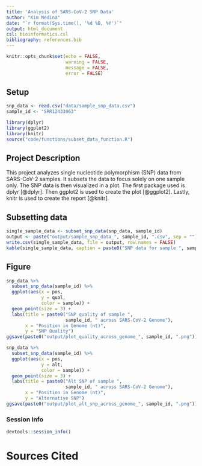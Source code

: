 ```yaml
---
title: 'Analysis of SARS-CoV-2 SNP Data'
author: "Kim Medina"
date: "`r format(Sys.time(), '%d %B, %Y')`"
output: html_document
csl: bioinformatics.csl
bibliography: references.bib
---
```


```r
knitr::opts_chunk$set(echo = FALSE,
                      warning = FALSE,
                      message = FALSE,
                      error = FALSE)
```

## Setup
```r
snp_data <- read.csv("data/sample_snp_data.csv")
sample_id <- "SRR12433063"
```

```r
library(dplyr)
library(ggplot2)
library(knitr)
source("code/functions/subset_data_function.R")
```

## Project Description

This project analyzes single nucleotide polymorphism (SNP) data from SARS-CoV-2 samples. It subsets the data to focus solely on one sample only. The SNP data is then visualized in a plot. The first package used is dplyr [@dplyr]. Then ggplot2 is used to create the plot [@ggplot2]. Lastly, knitr is used to create the report [@knitr].

## Subsetting data

```r
single_sample_data <- subset_snp_data(snp_data, sample_id)
output <- paste("output/sample_snp_data_", sample_id, ".csv", sep = "")
write.csv(single_sample_data, file = output, row.names = FALSE)
kable(single_sample_data, caption = paste0("SNP data for sample ", sample_id))
```

## Figure

```r
snp_data %>%
  subset_snp_data(sample_id) %>%
  ggplot(aes(x = pos,
             y = qual,
             color = sample)) +
  geom_point(size = 3) +
  labs(title = paste0("SNP quality of sample ",
                      sample_id, " across SARS-CoV-2 Genome"),
       x = "Position in Genome (nt)",
       y = "SNP Quality")
ggsave(paste0("output/plot_quality_across_genome_", sample_id, ".png"))
```

```r
snp_data %>%
  subset_snp_data(sample_id) %>%
  ggplot(aes(x = pos,
             y = alt,
             color = sample)) +
  geom_point(size = 3) +
  labs(title = paste0("Alt SNP of sample ",
                      sample_id, " across SARS-CoV-2 Genome"),
       x = "Position in Genome (nt)",
       y = "Alternative SNP")
ggsave(paste0("output/plot_alt_snp_across_genome_", sample_id, ".png"))
```


### Session Info
```r
devtools::session_info()
```

# Sources Cited
